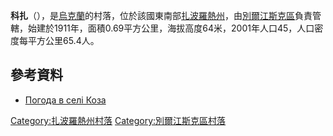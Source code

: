 {{coord|47|1|8|N|36|29|44|E|scale:100000|display=title}}

'''科扎'''（{{lang-uk|Коза}}），是[[烏克蘭|烏克蘭]]的村落，位於該國東南部[[扎波羅熱州|扎波羅熱州]]，由[[別爾江斯克區|別爾江斯克區]]負責管轄，始建於1911年，面積0.69平方公里，海拔高度64米，2001年人口45，人口密度每平方公里65.4人。

==參考資料==
* [http://weather.in.ua/ua/zaporozhskaja/10938 Погода в селі Коза]

[[Category:扎波羅熱州村落|Category:扎波羅熱州村落]]
[[Category:別爾江斯克區村落|Category:別爾江斯克區村落]]


{{Zaporizhia-geo-stub}}
